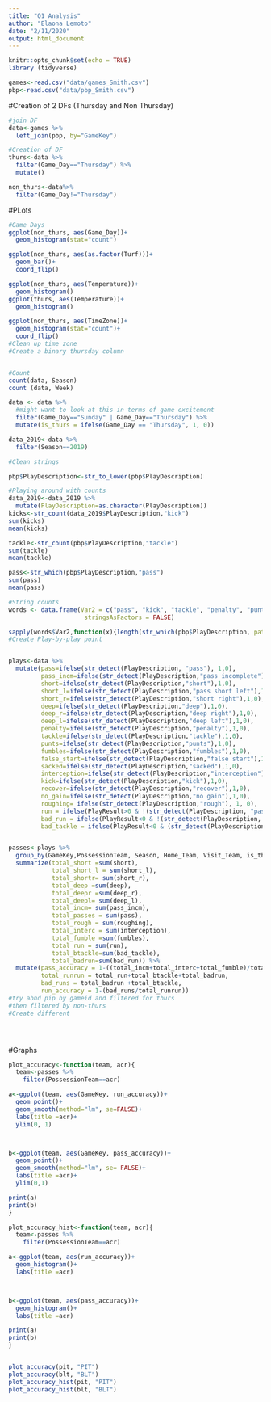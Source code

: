 ```yaml
---
title: "Q1 Analysis"
author: "Elaona Lemoto"
date: "2/11/2020"
output: html_document
---
```


```r
knitr::opts_chunk$set(echo = TRUE)
library (tidyverse)
```

```r

games<-read.csv("data/games_Smith.csv")
pbp<-read.csv("data/pbp_Smith.csv")

```


#Creation of 2 DFs (Thursday and Non Thursday)

```r

#join DF
data<-games %>% 
  left_join(pbp, by="GameKey")

#Creation of DF
thurs<-data %>% 
  filter(Game_Day=="Thursday") %>% 
  mutate()

non_thurs<-data%>% 
  filter(Game_Day!="Thursday")

```

#PLots
```r
#Game Days
ggplot(non_thurs, aes(Game_Day))+
  geom_histogram(stat="count")

ggplot(non_thurs, aes(as.factor(Turf)))+
  geom_bar()+
  coord_flip()

ggplot(non_thurs, aes(Temperature))+
  geom_histogram()
ggplot(thurs, aes(Temperature))+
  geom_histogram()

ggplot(non_thurs, aes(TimeZone))+
  geom_histogram(stat="count")+
  coord_flip()
#Clean up time zone
#Create a binary thursday column 


#Count
count(data, Season)
count (data, Week)
```

```r
data <- data %>% 
  #might want to look at this in terms of game excitement
  filter(Game_Day=="Sunday" | Game_Day=="Thursday") %>% 
  mutate(is_thurs = ifelse(Game_Day == "Thursday", 1, 0))

data_2019<-data %>% 
  filter(Season==2019)

```

```r

#Clean strings

pbp$PlayDescription<-str_to_lower(pbp$PlayDescription)

#Playing around with counts
data_2019<-data_2019 %>% 
  mutate(PlayDescription=as.character(PlayDescription))
kicks<-str_count(data_2019$PlayDescription,"kick")
sum(kicks)
mean(kicks)

tackle<-str_count(pbp$PlayDescription,"tackle")
sum(tackle)
mean(tackle)

pass<-str_which(pbp$PlayDescription,"pass")
sum(pass)
mean(pass)

#String counts
words <- data.frame(Var2 = c("pass", "kick", "tackle", "penalty", "punts", "fumbles", "fumble", "false start", "sacked", "pass short"),bad_plays=c("pass incomplete", "interception"),
                     stringsAsFactors = FALSE)

sapply(words$Var2,function(x){length(str_which(pbp$PlayDescription, pattern = x))})
#Create Play-by-play point


plays<-data %>% 
  mutate(pass=ifelse(str_detect(PlayDescription, "pass"), 1,0), 
         pass_incm=ifelse(str_detect(PlayDescription,"pass incomplete"),1,0),
         short=ifelse(str_detect(PlayDescription,"short"),1,0),
         short_l=ifelse(str_detect(PlayDescription,"pass short left"),1,0),
         short_r=ifelse(str_detect(PlayDescription,"short right"),1,0), 
         deep=ifelse(str_detect(PlayDescription,"deep"),1,0), 
         deep_r=ifelse(str_detect(PlayDescription,"deep right"),1,0),
         deep_l=ifelse(str_detect(PlayDescription,"deep left"),1,0),
         penalty=ifelse(str_detect(PlayDescription,"penalty"),1,0),
         tackle=ifelse(str_detect(PlayDescription,"tackle"),1,0),
         punts=ifelse(str_detect(PlayDescription,"punts"),1,0),
         fumbles=ifelse(str_detect(PlayDescription,"fumbles"),1,0),
         false_start=ifelse(str_detect(PlayDescription,"false start"),1,0), 
         sacked=ifelse(str_detect(PlayDescription,"sacked"),1,0),
         interception=ifelse(str_detect(PlayDescription,"interception"),1,0),
         kick=ifelse(str_detect(PlayDescription,"kick"),1,0), 
         recover=ifelse(str_detect(PlayDescription,"recover"),1,0), 
         no_gain=ifelse(str_detect(PlayDescription,"no gain"),1,0),
         roughing= ifelse(str_detect(PlayDescription,"rough"), 1, 0), 
         run = ifelse(PlayResult>0 & !(str_detect(PlayDescription, "pass") | str_detect(PlayDescription, "kick") | str_detect(PlayDescription, "punts")), 1, 0 ),
         bad_run = ifelse(PlayResult<0 & !(str_detect(PlayDescription, "pass") | str_detect(PlayDescription, "kick") | str_detect(PlayDescription, "punts")), 1, 0 ),
         bad_tackle = ifelse(PlayResult<0 & (str_detect(PlayDescription, "tackle") | str_detect(PlayDescription, "tackles")), 1, 0))


passes<-plays %>% 
  group_by(GameKey,PossessionTeam, Season, Home_Team, Visit_Team, is_thurs) %>% 
  summarize(total_short =sum(short),
            total_short_l = sum(short_l), 
            total_shortr= sum(short_r), 
            total_deep =sum(deep), 
            total_deepr =sum(deep_r), 
            total_deepl= sum(deep_l), 
            total_incm= sum(pass_incm), 
            total_passes = sum(pass), 
            total_rough = sum(roughing), 
            total_interc = sum(interception), 
            total_fumble =sum(fumbles), 
            total_run = sum(run), 
            total_btackle=sum(bad_tackle), 
            total_badrun=sum(bad_run)) %>% 
  mutate(pass_accuracy = 1-((total_incm+total_interc+total_fumble)/total_passes), 
         total_runrun = total_run+total_btackle+total_badrun,
         bad_runs = total_badrun +total_btackle, 
         run_accuracy = 1-(bad_runs/total_runrun))
#try abnd pip by gameid and filtered for thurs 
#then filtered by non-thurs 
#Create different 





```

#Graphs

```r

plot_accuracy<-function(team, acr){
  team<-passes %>% 
    filter(PossessionTeam==acr)

a<-ggplot(team, aes(GameKey, run_accuracy))+
  geom_point()+
  geom_smooth(method="lm", se=FALSE)+
  labs(title =acr)+
  ylim(0, 1)



b<-ggplot(team, aes(GameKey, pass_accuracy))+
  geom_point()+
  geom_smooth(method="lm", se= FALSE)+
  labs(title =acr)+
  ylim(0,1)

print(a)
print(b)
}

plot_accuracy_hist<-function(team, acr){
  team<-passes %>% 
    filter(PossessionTeam==acr)

a<-ggplot(team, aes(run_accuracy))+
  geom_histogram()+
  labs(title =acr)



b<-ggplot(team, aes(pass_accuracy))+
  geom_histogram()+
  labs(title =acr)

print(a)
print(b)
}


plot_accuracy(pit, "PIT")
plot_accuracy(blt, "BLT")
plot_accuracy_hist(pit, "PIT")
plot_accuracy_hist(blt, "BLT")
```

